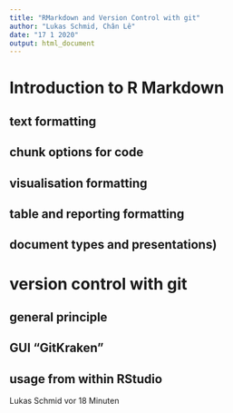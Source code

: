 ```yaml
---
title: "RMarkdown and Version Control with git"
author: "Lukas Schmid, Chân Lê"
date: "17 1 2020"
output: html_document
---
```


# Introduction to R Markdown

## text formatting

## chunk options for code
## visualisation formatting
## table and reporting formatting
## document types and presentations)
# version control with git
## general principle
## GUI "GitKraken"
## usage from within RStudio




Lukas Schmid  vor 18 Minuten